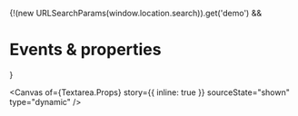
<Meta of={Textarea} name="Events & properties" />

{!(new URLSearchParams(window.location.search)).get('demo') && <h1>Events & properties</h1>}

<Canvas
  of={Textarea.Props}
  story={{ inline: true }}
  sourceState="shown"
  type="dynamic"
/>

<Controls of={Textarea.Props} sort="requiredFirst" />
